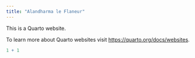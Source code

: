 ```yaml
---
title: "Alandharma le Flaneur"
---
```


This is a Quarto website.

To learn more about Quarto websites visit <https://quarto.org/docs/websites>.

```r
1 + 1
```
